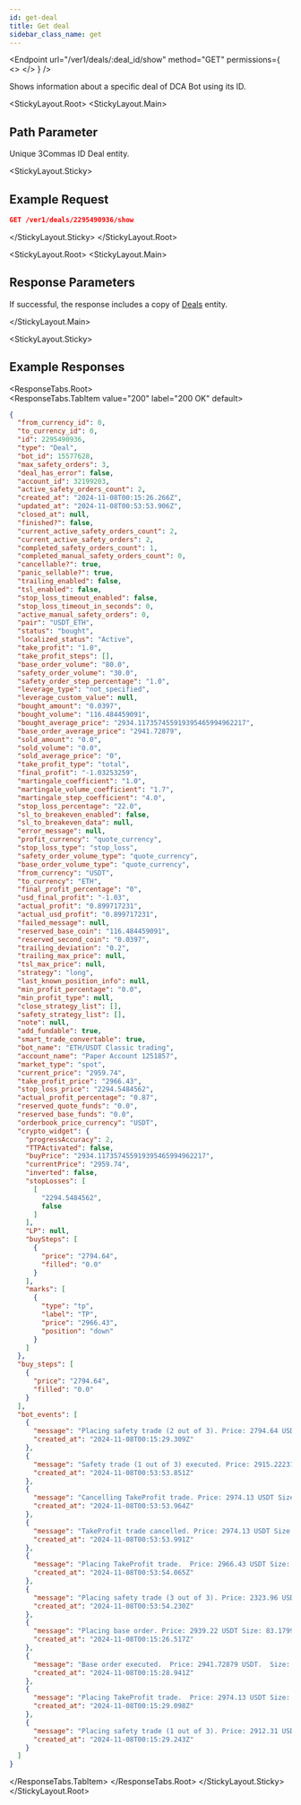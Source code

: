 ```yaml
---
id: get-deal
title: Get deal
sidebar_class_name: get
---
```



<Endpoint
  url="/ver1/deals/:deal_id/show"
  method="GET"
  permissions={
    <>
      <Permission title="Permission" description="BOTS_READ" />
      <Permission title="Security" description="SIGNED" />
    </>
  }
/>

Shows information about a specific deal of DCA Bot using its ID.

<StickyLayout.Root>
<StickyLayout.Main>

## Path Parameter

<ApiParam name='deal_id' type='integer' id="deal_id" required>
  Unique 3Commas ID Deal entity.
</ApiParam>
</StickyLayout.Main>

<StickyLayout.Sticky>

## Example Request

```json
GET /ver1/deals/2295490936/show
```
</StickyLayout.Sticky>
</StickyLayout.Root>

<StickyLayout.Root>
<StickyLayout.Main>

## Response Parameters

If successful, the response includes a copy of [Deals](/dca-bot/deals/0_deal_entity.mdx) entity.

</StickyLayout.Main>

<StickyLayout.Sticky>
## Example Responses
<ResponseTabs.Root>          
<ResponseTabs.TabItem value="200" label="200 OK" default>

```json
{
  "from_currency_id": 0,
  "to_currency_id": 0,
  "id": 2295490936,
  "type": "Deal",
  "bot_id": 15577628,
  "max_safety_orders": 3,
  "deal_has_error": false,
  "account_id": 32199203,
  "active_safety_orders_count": 2,
  "created_at": "2024-11-08T00:15:26.266Z",
  "updated_at": "2024-11-08T00:53:53.906Z",
  "closed_at": null,
  "finished?": false,
  "current_active_safety_orders_count": 2,
  "current_active_safety_orders": 2,
  "completed_safety_orders_count": 1,
  "completed_manual_safety_orders_count": 0,
  "cancellable?": true,
  "panic_sellable?": true,
  "trailing_enabled": false,
  "tsl_enabled": false,
  "stop_loss_timeout_enabled": false,
  "stop_loss_timeout_in_seconds": 0,
  "active_manual_safety_orders": 0,
  "pair": "USDT_ETH",
  "status": "bought",
  "localized_status": "Active",
  "take_profit": "1.0",
  "take_profit_steps": [],
  "base_order_volume": "80.0",
  "safety_order_volume": "30.0",
  "safety_order_step_percentage": "1.0",
  "leverage_type": "not_specified",
  "leverage_custom_value": null,
  "bought_amount": "0.0397",
  "bought_volume": "116.484459091",
  "bought_average_price": "2934.117357455919395465994962217",
  "base_order_average_price": "2941.72879",
  "sold_amount": "0.0",
  "sold_volume": "0.0",
  "sold_average_price": "0",
  "take_profit_type": "total",
  "final_profit": "-1.03253259",
  "martingale_coefficient": "1.0",
  "martingale_volume_coefficient": "1.7",
  "martingale_step_coefficient": "4.0",
  "stop_loss_percentage": "22.0",
  "sl_to_breakeven_enabled": false,
  "sl_to_breakeven_data": null,
  "error_message": null,
  "profit_currency": "quote_currency",
  "stop_loss_type": "stop_loss",
  "safety_order_volume_type": "quote_currency",
  "base_order_volume_type": "quote_currency",
  "from_currency": "USDT",
  "to_currency": "ETH",
  "final_profit_percentage": "0",
  "usd_final_profit": "-1.03",
  "actual_profit": "0.899717231",
  "actual_usd_profit": "0.899717231",
  "failed_message": null,
  "reserved_base_coin": "116.484459091",
  "reserved_second_coin": "0.0397",
  "trailing_deviation": "0.2",
  "trailing_max_price": null,
  "tsl_max_price": null,
  "strategy": "long",
  "last_known_position_info": null,
  "min_profit_percentage": "0.0",
  "min_profit_type": null,
  "close_strategy_list": [],
  "safety_strategy_list": [],
  "note": null,
  "add_fundable": true,
  "smart_trade_convertable": true,
  "bot_name": "ETH/USDT Classic trading",
  "account_name": "Paper Account 1251857",
  "market_type": "spot",
  "current_price": "2959.74",
  "take_profit_price": "2966.43",
  "stop_loss_price": "2294.5484562",
  "actual_profit_percentage": "0.87",
  "reserved_quote_funds": "0.0",
  "reserved_base_funds": "0.0",
  "orderbook_price_currency": "USDT",
  "crypto_widget": {
    "progressAccuracy": 2,
    "TTPАctivated": false,
    "buyPrice": "2934.117357455919395465994962217",
    "currentPrice": "2959.74",
    "inverted": false,
    "stopLosses": [
      [
        "2294.5484562",
        false
      ]
    ],
    "LP": null,
    "buySteps": [
      {
        "price": "2794.64",
        "filled": "0.0"
      }
    ],
    "marks": [
      {
        "type": "tp",
        "label": "TP",
        "price": "2966.43",
        "position": "down"
      }
    ]
  },
  "buy_steps": [
    {
      "price": "2794.64",
      "filled": "0.0"
    }
  ],
  "bot_events": [
    {
      "message": "Placing safety trade (2 out of 3). Price: 2794.64 USDT Size: 54.216016 USDT (Reinvested 2.93921 USDT) (0.0194 ETH)",
      "created_at": "2024-11-08T00:15:29.309Z"
    },
    {
      "message": "Safety trade (1 out of 3) executed. Price: 2915.22231 USDT Size: 33.23353433 USDT (0.0114 ETH)",
      "created_at": "2024-11-08T00:53:53.851Z"
    },
    {
      "message": "Cancelling TakeProfit trade. Price: 2974.13 USDT Size: 84.167879 USDT (0.0283 ETH)",
      "created_at": "2024-11-08T00:53:53.964Z"
    },
    {
      "message": "TakeProfit trade cancelled. Price: 2974.13 USDT Size: 84.167879 USDT (0.0283 ETH)",
      "created_at": "2024-11-08T00:53:53.991Z"
    },
    {
      "message": "Placing TakeProfit trade.  Price: 2966.43 USDT Size: 117.767271 USDT (0.0397 ETH), the price should rise for 1.90% to close the deal",
      "created_at": "2024-11-08T00:53:54.065Z"
    },
    {
      "message": "Placing safety trade (3 out of 3). Price: 2323.96 USDT Size: 89.704856 USDT (Reinvested 2.93921 USDT) (0.0386 ETH)",
      "created_at": "2024-11-08T00:53:54.230Z"
    },
    {
      "message": "Placing base order. Price: 2939.22 USDT Size: 83.179926 USDT (Reinvested 2.93921 USDT) (0.0283 ETH)",
      "created_at": "2024-11-08T00:15:26.517Z"
    },
    {
      "message": "Base order executed.  Price: 2941.72879 USDT.  Size: 83.25092476 USDT (0.0283 ETH)",
      "created_at": "2024-11-08T00:15:28.941Z"
    },
    {
      "message": "Placing TakeProfit trade.  Price: 2974.13 USDT Size: 84.167879 USDT (0.0283 ETH), the price should rise for 1.20% to close the deal",
      "created_at": "2024-11-08T00:15:29.098Z"
    },
    {
      "message": "Placing safety trade (1 out of 3). Price: 2912.31 USDT Size: 33.200334 USDT (Reinvested 2.93921 USDT) (0.0114 ETH)",
      "created_at": "2024-11-08T00:15:29.243Z"
    }
  ]
}
```
</ResponseTabs.TabItem>
</ResponseTabs.Root>
</StickyLayout.Sticky>
</StickyLayout.Root>